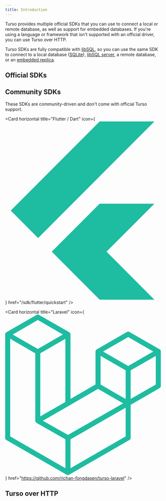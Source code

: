 ```yaml
---
title: Introduction
---
```


Turso provides multiple official SDKs that you can use to connect a local or remote database, as well as support for embedded databases. If you're using a language or framework that isn't supported with an official driver, you can use Turso over HTTP.

Turso SDKs are fully compatible with [libSQL](/libsql), so you can use the same SDK to connect to a local database ([SQLite](/local-development#sqlite)), [libSQL server](/local-development#libsql-server), a remote database, or an [embedded replica](/features/embedded-replicas).

## Official SDKs

<Snippet file="official-sdks.mdx" />

## Community SDKs

These SDKs are community-driven and don't come with official Turso support.

<CardGroup cols={2}>

<Card horizontal title="PHP" icon="php" href="/sdk/php/quickstart" />

<Card
  horizontal
  title="Flutter / Dart"
  icon={
    <svg xmlns="http://www.w3.org/2000/svg" viewBox="0 0 448 512">
      <path
        fill="#1ebca1"
        d="M429.5 236.3L291.7 374.1 429.5 512H272l-59.1-59.1-78.8-78.8L272 236.3H429.5zM272 0L16 256l78.8 78.8L429.5 0H272z"
      />
    </svg>
  }
  href="/sdk/flutter/quickstart"
/>

<Card
  horizontal
  title="Laravel"
  icon={
    <svg
      xmlns="http://www.w3.org/2000/svg"
      preserveAspectRatio="xMidYMid"
      viewBox="0 0 256 264"
    >
      <path
        d="m255.9 59.6.1 1.1v56.6c0 1.4-.8 2.8-2 3.5l-47.6 27.4v54.2c0 1.4-.7 2.8-2 3.5l-99.1 57-.7.4-.3.1c-.7.2-1.4.2-2.1 0l-.4-.1-.6-.3L2 206c-1.3-.8-2.1-2.2-2.1-3.6V32.7l.1-1.1.2-.4.3-.6.2-.4.4-.5.4-.3c.2 0 .3-.2.5-.3L51.6.6c1.3-.8 2.9-.8 4.1 0L105.3 29c.2 0 .3.2.4.3l.5.3c0 .2.2.4.3.5l.3.4.3.6.1.4.2 1v106l41.2-23.7V60.7c0-.4 0-.7.2-1l.1-.4.3-.7.3-.3.3-.5.5-.3.4-.4 49.6-28.5c1.2-.7 2.8-.7 4 0L254 57l.5.4.4.3.4.5.2.3c.2.2.2.5.3.7l.2.3Zm-8.2 55.3v-47l-17.3 10-24 13.7v47l41.3-23.7Zm-49.5 85v-47l-23.6 13.5-67.2 38.4v47.5l90.8-52.3ZM8.2 39.9V200l90.9 52.3v-47.5l-47.5-26.9-.4-.4c-.2 0-.3-.1-.4-.3l-.4-.4-.3-.4-.2-.5-.2-.5v-.6l-.2-.5V63.6L25.6 49.8l-17.3-10Zm45.5-31L12.4 32.8l41.3 23.7 41.2-23.7L53.7 8.9ZM75 157.3l24-13.8V39.8l-17.3 10-24 13.8v103.6l17.3-10ZM202.3 36.9 161 60.7l41.3 23.8 41.3-23.8-41.3-23.8Zm-4.1 54.7-24-13.8-17.3-10v47l24 13.9 17.3 10v-47Zm-95 106 60.6-34.5 30.2-17.3-41.2-23.8-47.5 27.4L62 174.3l41.2 23.3Z"
        fill="#1ebca1"
      />
    </svg>
  }
  href="https://github.com/richan-fongdasen/turso-laravel"
/>

<Card
  horizontal
  title=".NET"
  icon="microsoft"
  href="https://github.com/tvandinther/libsql-client-dotnet"
/>

<Card
  horizontal
  title="Stateless libSQL"
  icon="github"
  href="https://github.com/DaBigBlob/libsql-stateless-easy"
/>

</CardGroup>

## Turso over HTTP

<CardGroup cols={2}>

<Snippet file="http-sdk.mdx" />

</CardGroup>
